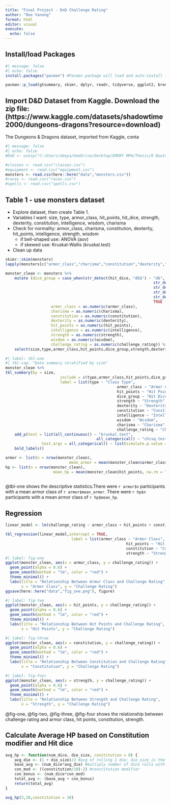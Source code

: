 ```yaml
---
title: "Final Project - DnD Challenge Rating"
author: "Dee Yanong"
format: html
editor: visual
execute: 
  echo: false
---
```


## Install/load Packages
```r
#| message: false
#| echo: false
install.packages("pacman") #Pacman package will load and auto-install (if missing) packages in one line

pacman::p_load(gtsummary, skimr, dplyr, readr, tidyverse, ggplot2, broom, data.table, stringr)
```

## Import D&D Dataset from Kaggle. Download the zip file: (https://www.kaggle.com/datasets/shadowtime2000/dungeons-dragons?resource=download)

The Dungeons & Dragons dataset, imported from Kaggle, conta

```r
#| message: false
#| echo: false
#DnD <- unzip("C:/Users/deeya/OneDrive/Desktop/EMORY MPH/Thesis/R Bootcamp/R Bootcamp Final Project/DnD_Dataset.zip")

#classes <- read.csv("classes.csv")
#equipment <- read.csv("equipment.csv")
monsters <- read.csv(here::here("data","monsters.csv"))
#races <- read.csv("races.csv")
#spells <- read.csv("spells.csv")

```
## Table 1 - use monsters dataset
- Explore dataset, then create Table 1. 
- Variables I want: size, type, armor_class, hit_points, hit_dice, strength, dexterity, constitution, intelligence, wisdom, charisma
- Check for normality: armor_class, charisma, constitution, dexterity, hit_points, intelligence, strength, wisdom
	- if bell-shaped use: ANOVA (aov)
	- if skewed use: Kruskal-Wallis (kruskal.test)
- Clean up data

```r
skimr::skim(monsters)
lapply(monsters[c("armor_class","charisma","constitution","dexterity","hit_points","intelligence","strength","wisdom","challenge_rating")],hist)

monster_clean <- monsters %>%
	mutate (dice_group = case_when(str_detect(hit_dice, "d6$") ~ "d6",
																 str_detect(hit_dice, "d8$") ~ "d8",
																 str_detect(hit_dice, "d10$") ~ "d10",
																 str_detect(hit_dice, "d12$") ~ "d12",
																 str_detect(hit_dice, "d20$") ~ "d20",
																 TRUE ~ "other"),
					armor_class = as.numeric(armor_class),
					charisma = as.numeric(charisma),
					constitution = as.numeric(constitution),
					dexterity = as.numeric(dexterity),
					hit_points = as.numeric(hit_points),
					intelligence = as.numeric(intelligence),
					strength = as.numeric(strength),
					wisdom = as.numeric(wisdom),
					challenge_rating = as.numeric(challenge_rating)) %>%
	select(size,type,armor_class,hit_points,dice_group,strength,dexterity,constitution,intelligence,wisdom,charisma,challenge_rating)

#| label: tbl-one
#| tbl-cap: "Data summary stratified by size"
monster_clean %>%
tbl_summary(by = size,
						include = c(type,armor_class,hit_points,dice_group,strength,dexterity,constitution,intelligence,wisdom,charisma,challenge_rating),
						label = list(type ~ "Class Type",
												 armor_class ~ "Armor Class",
												 hit_points ~ "Hit Points",
												 dice_group ~ "Hit Dice",
												 strength ~ "Strength",
												 dexterity ~ "Dexterity",
												 constitution ~ "Constitution",
												 intelligence ~ "Intelligence",
												 wisdom ~ "Wisdom",
												 charisma ~ "Charisma",
												 challenge_rating ~ "Challenge Rating")) %>%
	add_p(test = list(all_continuous() ~ "kruskal.test",
										all_categorical() ~ "chisq.test"),
				test.args = all_categorical() ~ list(simulate.p.value = TRUE)) %>%
	bold_labels()

armor <- list(n = nrow(monster_clean),
							mean_armor = mean(monster_clean$armor_class, na.rm = TRUE))
hp <- list(n = nrow(monster_clean),
					 mean_hp = mean(monster_clean$hit_points, na.rm = TRUE))
	
```
@tbl-one shows the descriptive statistics.There were `r armor$n` participants with a mean armor class of `r armor$mean_armor`. There were `r hp$n` participants with a mean armor class of `r hp$mean_hp`.

## Regression
```r
linear_model <- lm(challenge_rating ~ armor_class + hit_points + constitution + strength, data = monster_clean)

tbl_regression(linear_model,intercept = TRUE,
							 label = list(armor_class ~ "Armor Class",
							 						 hit_points ~ "Hit Points",
							 						 constitution ~ "Constitution",
							 						 strength ~ "Strength"))
#| label: fig-one
ggplot(monster_clean, aes(x = armor_class, y = challenge_rating)) +
  geom_point(alpha = 0.6) +
  geom_smooth(method = "lm", color = "red") +
  theme_minimal() +
  labs(title = "Relationship Between Armor Class and Challenge Rating", 
       x = "Armor Class", y = "Challenge Rating")
ggsave(here::here("data","fig_one.png"), figure)

#| label: fig-two
ggplot(monster_clean, aes(x = hit_points, y = challenge_rating)) +
  geom_point(alpha = 0.6) +
  geom_smooth(method = "lm", color = "red") +
  theme_minimal() +
  labs(title = "Relationship Between Hit Points and Challenge Rating", 
       x = "Hit Points", y = "Challenge Rating")

#| label: fig-three
ggplot(monster_clean, aes(x = constitution, y = challenge_rating)) +
  geom_point(alpha = 0.6) +
  geom_smooth(method = "lm", color = "red") +
  theme_minimal() +
  labs(title = "Relationship Between Constitution and Challenge Rating", 
       x = "Constitution", y = "Challenge Rating")

#| label: fig-four
ggplot(monster_clean, aes(x = strength, y = challenge_rating)) +
  geom_point(alpha = 0.6) +
  geom_smooth(method = "lm", color = "red") +
  theme_minimal() +
  labs(title = "Relationship Between Strength and Challenge Rating", 
       x = "Strength", y = "Challenge Rating")
```

@fig-one, @fig-two, @fig-three, @fig-four shows the relationship between challenge rating and armor class, hit points, constitution, strength.

## Calculate Average HP based on Constitution modifier and Hit dice

```r

avg_hp <- function(num_dice, die_size, constitution = 0) {
	avg_die <- (1 + die_size)/2 #avg of rolling 1 die; die_size is the number of sides
	base_avg <- (num_dice*avg_die) #multiply number of dice rolls with avg_die
	con_mod <- ((constitution/10)-2) #constitution modifier
	con_bonus <- (num_dice*con_mod)
	total_avg <- (base_avg + con_bonus)
	return(total_avg)
}

avg_hp(3,10,constitution = 10)
```
